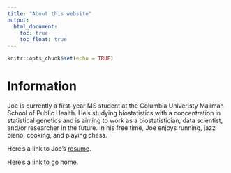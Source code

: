 ```yaml
---
title: "About this website"
output: 
  html_document:
    toc: true
    toc_float: true
---
```


```r
knitr::opts_chunk$set(echo = TRUE)
```

# Information

Joe is currently a first-year MS student at the Columbia Univeristy Mailman School of Public Health. He's studying biostatistics with a concentration in statistical genetics and is aiming to work as a biostatistician, data scientist, and/or researcher in the future. In his free time, Joe enjoys running, jazz piano, cooking, and playing chess. 

Here's a link to Joe's [resume](https://docs.google.com/document/d/1ZiX1AcgGnHAiknLl9AM79CGySNFZHAz0/edit). 

Here's a link to go [home](index.html).